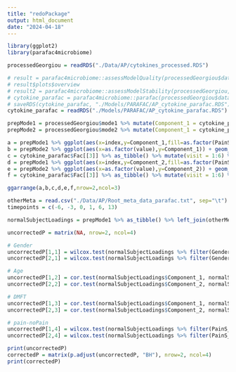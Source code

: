 ```yaml
---
title: "redoPackage"
output: html_document
date: "2024-04-18"
---
```


```r
library(ggplot2)
library(parafac4microbiome)
```

```r
processedGeorgiou = readRDS("./Data/AP/cytokines_processed.RDS")
```

```r
# result = parafac4microbiome::assessModelQuality(processedGeorgiou$data, numRepetitions=10, numCores=parallel::detectCores())
# result$plots$overview
# result2 = parafac4microbiome::assessModelStability(processedGeorgiou, maxNumComponent=3, numFolds=10)
# cytokine_parafac = parafac4microbiome::parafac(processedGeorgiou$data, nfac=2, nstart=100)
# saveRDS(cytokine_parafac, "./Models/PARAFAC/AP_cytokine_parafac.RDS")
cytokine_parafac = readRDS("./Models/PARAFAC/AP_cytokine_parafac.RDS")
```

```r
prepMode1 = processedGeorgiou$mode1 %>% mutate(Component_1 = cytokine_parafac$Fac[[1]][,1], Component_2 = cytokine_parafac$Fac[[1]][,2]) %>% arrange(PainS_NopainA, SubjectID) %>% mutate(index=1:nrow(.))
prepMode2 = processedGeorgiou$mode2 %>% mutate(Component_1 = cytokine_parafac$Fac[[2]][,1], Component_2 = cytokine_parafac$Fac[[2]][,2]) %>% arrange(value) %>% mutate(index=1:nrow(.))

a = prepMode1 %>% ggplot(aes(x=index,y=Component_1,fill=as.factor(PainS_NopainA))) + geom_bar(stat="identity")
b = prepMode2 %>% ggplot(aes(x=as.factor(value),y=Component_1)) + geom_bar(stat="identity")
c = cytokine_parafac$Fac[[3]] %>% as_tibble() %>% mutate(visit = 1:6) %>% ggplot(aes(x=visit,y=V1)) + geom_line() + geom_point()
d = prepMode1 %>% ggplot(aes(x=index,y=Component_2,fill=as.factor(PainS_NopainA))) + geom_bar(stat="identity")
e = prepMode2 %>% ggplot(aes(x=as.factor(value),y=Component_2)) + geom_bar(stat="identity")
f = cytokine_parafac$Fac[[3]] %>% as_tibble() %>% mutate(visit = 1:6) %>% ggplot(aes(x=visit,y=V2)) + geom_line() + geom_point()

ggarrange(a,b,c,d,e,f,nrow=2,ncol=3)
```

```r
otherMeta = read.csv("./Data/AP/Root_meta_data_parafac.txt", sep="\t") %>% as_tibble() %>% select(-Gender)
timepoints = c(-6, -3, 0, 1, 6, 13)

normalSubjectLoadings = prepMode1 %>% as_tibble() %>% left_join(otherMeta)

uncorrectedP = matrix(NA, nrow=2, ncol=4)

# Gender
uncorrectedP[1,1] = wilcox.test(normalSubjectLoadings %>% filter(Gender=="M") %>% select(Component_1) %>% pull(), normalSubjectLoadings %>% filter(Gender=="F") %>% select(Component_1) %>% pull())$p.value
uncorrectedP[2,1] = wilcox.test(normalSubjectLoadings %>% filter(Gender=="M") %>% select(Component_2) %>% pull(), normalSubjectLoadings %>% filter(Gender=="F") %>% select(Component_2) %>% pull())$p.value

# Age
uncorrectedP[1,2] = cor.test(normalSubjectLoadings$Component_1, normalSubjectLoadings$Age)$p.value
uncorrectedP[2,2] = cor.test(normalSubjectLoadings$Component_2, normalSubjectLoadings$Age)$p.value

# DMFT
uncorrectedP[1,3] = cor.test(normalSubjectLoadings$Component_1, normalSubjectLoadings$DMFT)$p.value
uncorrectedP[2,3] = cor.test(normalSubjectLoadings$Component_2, normalSubjectLoadings$DMFT)$p.value

# pain-noPain
uncorrectedP[1,4] = wilcox.test(normalSubjectLoadings %>% filter(PainS_NopainA=="S") %>% select(Component_1) %>% pull(), normalSubjectLoadings %>% filter(PainS_NopainA=="A") %>% select(Component_1) %>% pull())$p.value
uncorrectedP[2,4] = wilcox.test(normalSubjectLoadings %>% filter(PainS_NopainA=="S") %>% select(Component_2) %>% pull(), normalSubjectLoadings %>% filter(PainS_NopainA=="A") %>% select(Component_2) %>% pull())$p.value

print(uncorrectedP)
correctedP = matrix(p.adjust(uncorrectedP, "BH"), nrow=2, ncol=4)
print(correctedP)

```

